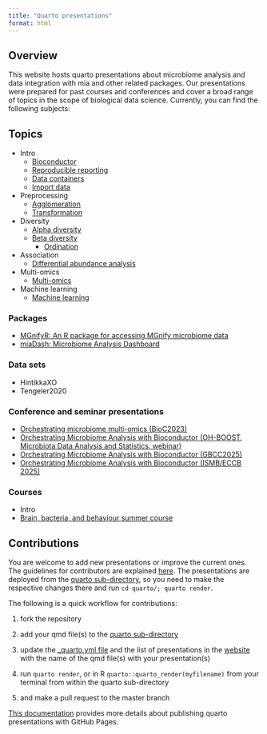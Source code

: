 ```yaml
---
title: "Quarto presentations"
format: html
---
```


## Overview

This website hosts quarto presentations about microbiome analysis and data integration with mia and other related packages. Our presentations were prepared for past courses and conferences and cover a broad range of topics in the scope of biological data science. Currently, you can find the following subjects:

## Topics

- Intro
    - [Bioconductor](https://microbiome.github.io/outreach/bioconductor.html){target="_blank"}
    - [Reproducible reporting](https://microbiome.github.io/outreach/reproducible_reporting.html){target="_blank"}
    - [Data containers](https://microbiome.github.io/outreach/data_containers.html){target="_blank"}
    - [Import data](https://microbiome.github.io/outreach/import.html){target="_blank"}
- Preprocessing
    - [Agglomeration](https://microbiome.github.io/outreach/agglomeration.html){target="_blank"}
    - [Transformation](https://microbiome.github.io/outreach/transformation.html){target="_blank"}
- Diversity
    - [Alpha diversity](https://microbiome.github.io/outreach/alpha_diversity.html){target="_blank"}
    - [Beta diversity](https://microbiome.github.io/outreach/beta_diversity.html){target="_blank"}
        - [Ordination](https://microbiome.github.io/outreach/ordination.html){target="_blank"}
- Association
    - [Differential abundance analysis](https://microbiome.github.io/outreach/daa.html){target="_blank"}
- Multi-omics
    - [Multi-omics](https://microbiome.github.io/outreach/multi-omics.html){target="_blank"}
- Machine learning
    - [Machine learning](https://microbiome.github.io/outreach/machine_learning.html){target="_blank"}

### Packages

- [MGnifyR: An R package for accessing MGnify microbiome data](https://microbiome.github.io/outreach/mgnifyr.html){target="_blank"}
- [miaDash: Microbiome Analysis Dashboard](https://microbiome.github.io/outreach/miadash.html){target="_blank"}

### Data sets

- HintikkaXO
- Tengeler2020

### Conference and seminar presentations

- [Orchestrating microbiome multi-omics (BioC2023)](https://microbiome.github.io/outreach/bioc2023.html){target="_blank"}
- [Orchestrating Microbiome Analysis with Bioconductor (OH-BOOST, Microbiota Data Analysis and Statistics, webinar)](https://microbiome.github.io/outreach/oh-boost_webinar2024.html){target="_blank"}
- [Orchestrating Microbiome Analysis with Bioconductor (GBCC2025)](https://microbiome.github.io/outreach/gbcc2025.html){target="_blank"}
- [Orchestrating Microbiome Analysis with Bioconductor (ISMB/ECCB 2025)](https://microbiome.github.io/outreach/ismb_eccb2025.html){target="_blank"}

### Courses

- Intro
- [Brain, bacteria, and behaviour summer course](https://microbiome.github.io/outreach/brain_bacteria_behavior.html){target="_blank"}

## Contributions

You are welcome to add new presentations or improve the current ones. The guidelines for contributors are explained [here](https://github.com/microbiome/OMA#development-and-contributions). The presentations are deployed from the [quarto sub-directory](https://github.com/microbiome/outreach/blob/main/quarto/), so you need to make the respective changes there and run `cd quarto/; quarto render`.

The following is a quick workflow for contributions:

1.  fork the repository

2.  add your qmd file(s) to the [quarto sub-directory](https://github.com/microbiome/outreach/blob/main/quarto/)

3.  update the [\_quarto.yml file](https://github.com/microbiome/outreach/blob/main/quarto/_quarto.yml) and the list of presentations in the [website](https://github.com/microbiome/outreach/blob/main/quarto/index.qmd) with the name of the qmd file(s) with your presentation(s)

4.  run `quarto render`, or in R `quarto::quarto_render(myfilename)` from your terminal from within the quarto sub-directory

5.  and make a pull request to the master branch

[This documentation](https://quarto.org/docs/publishing/github-pages.html#publish-command) provides more details about publishing quarto presentations with GitHub Pages.
